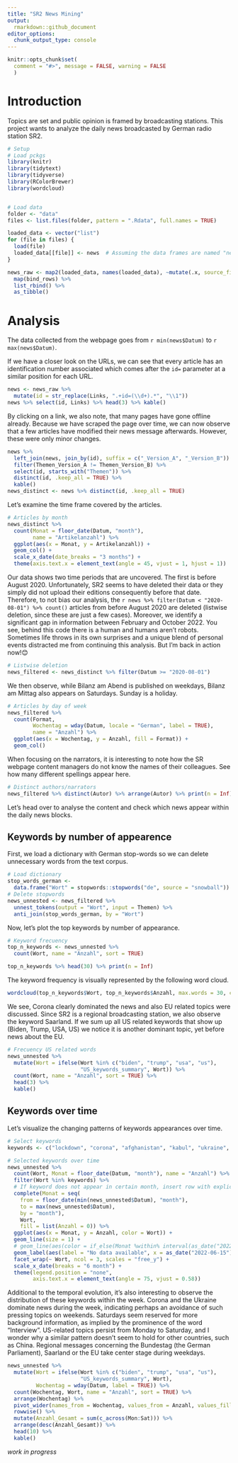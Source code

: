 ```yaml
---
title: "SR2 News Mining"
output:
  rmarkdown::github_document
editor_options: 
  chunk_output_type: console
---
```


<!-- analysis.md is generated from analysis.Rmd -->

```r
knitr::opts_chunk$set(
  comment = "#>", message = FALSE, warning = FALSE
  )
```


# Introduction

Topics are set and public opinion is framed by broadcasting stations. This project wants to analyze the daily news broadcasted by German radio station SR2.

```r
# Setup
# Load pckgs
library(knitr)
library(tidytext)
library(tidyverse)
library(RColorBrewer)
library(wordcloud)


# Load data
folder <- "data"
files <- list.files(folder, pattern = ".Rdata", full.names = TRUE)

loaded_data <- vector("list")
for (file in files) {
  load(file)
  loaded_data[[file]] <- news  # Assuming the data frames are named "news"
}

news_raw <- map2(loaded_data, names(loaded_data), ~mutate(.x, source_file = .y)) %>% 
  map(bind_rows) %>%
  list_rbind() %>% 
  as_tibble()
```

# Analysis

The data collected from the webpage goes from `r min(news$Datum)` to `r max(news$Datum)`.

If we have a closer look on the URLs, we can see that every article has an identification number associated which comes after the `id=` parameter at a similar position for each URL.
```r
news <- news_raw %>% 
  mutate(id = str_replace(Links, ".+id=(\\d+).*", "\\1"))
news %>% select(id, Links) %>% head(3) %>% kable()
```

By clicking on a link, we also note, that many pages have gone offline already. Because we have scraped the page over time, we can now observe that a few articles have modified their news message afterwards. However, these were only minor changes.

```r
news %>%
  left_join(news, join_by(id), suffix = c("_Version_A", "_Version_B")) %>%
  filter(Themen_Version_A != Themen_Version_B) %>% 
  select(id, starts_with("Themen")) %>% 
  distinct(id, .keep_all = TRUE) %>% 
  kable()
news_distinct <- news %>% distinct(id, .keep_all = TRUE)

```

Let's examine the time frame covered by the articles.

```r
# Articles by month
news_distinct %>%
  count(Monat = floor_date(Datum, "month"),
        name = "Artikelanzahl") %>%
  ggplot(aes(x = Monat, y = Artikelanzahl)) +
  geom_col() +
  scale_x_date(date_breaks = "3 months") +
  theme(axis.text.x = element_text(angle = 45, vjust = 1, hjust = 1))
```

Our data shows two time periods that are uncovered. The first is before August 2020. Unfortunately, SR2 seems to have deleted their data or they simply did not upload their editions consequently before that date. Therefore, to not bias our analysis, the `r news %>% filter(Datum < "2020-08-01") %>% count()` articles from before August 2020 are deleted (listwise deletion, since these are just a few cases). Moreover, we identify a significant gap in information between February and October 2022. You see, behind this code there is a human and humans aren't robots. Sometimes life throws in its own surprises and a unique blend of personal events distracted me from continuing this analysis. But I'm back in action now!😊

```r
# Listwise deletion
news_filtered <- news_distinct %>% filter(Datum >= "2020-08-01")
```

We then observe, while Bilanz am Abend is published on weekdays, Bilanz am Mittag also appears on Saturdays. Sunday is a holiday.

```r
# Articles by day of week
news_filtered %>%
  count(Format,
        Wochentag = wday(Datum, locale = "German", label = TRUE),
        name = "Anzahl") %>% 
  ggplot(aes(x = Wochentag, y = Anzahl, fill = Format)) +
  geom_col()
```

When focusing on the narrators, it is interesting to note how the SR webpage content managers do not know the names of their colleagues. See how many different spellings appear here.

```r
# Distinct authors/narrators
news_filtered %>% distinct(Autor) %>% arrange(Autor) %>% print(n = Inf)
```

Let's head over to analyse the content and check which news appear within the daily news blocks.

## Keywords by number of appearence

First, we load a dictionary with German stop-words so we can delete unnecessary words from the text corpus.

```r
# Load dictionary
stop_words_german <-
  data.frame("Wort" = stopwords::stopwords("de", source = "snowball"))
# Delete stopwords
news_unnested <- news_filtered %>%
  unnest_tokens(output = "Wort", input = Themen) %>% 
  anti_join(stop_words_german, by = "Wort")
```

Now, let's plot the top keywords by number of appearance.

```r
# Keyword frecuency
top_n_keywords <- news_unnested %>%
  count(Wort, name = "Anzahl", sort = TRUE)

top_n_keywords %>% head(30) %>% print(n = Inf)
```

The keyword frequency is visually represented by the following word cloud.

```r
wordcloud(top_n_keywords$Wort, top_n_keywords$Anzahl, max.words = 30, colors = brewer.pal(6, "Dark2"))
```

We see, Corona clearly dominated the news and also EU related topics were discussed. Since SR2 is a regional broadcasting station, we also observe the keyword Saarland. If we sum up all US related keywords that show up (Biden, Trump, USA, US) we notice it is another dominant topic, yet before news about the EU.

```r
# Frecuency US related words
news_unnested %>% 
  mutate(Wort = ifelse(Wort %in% c("biden", "trump", "usa", "us"),
                       "US_keywords_summary", Wort)) %>% 
  count(Wort, name = "Anzahl", sort = TRUE) %>% 
  head(3) %>% 
  kable()
```

## Keywords over time

Let's visualize the changing patterns of keywords appearances over time.

```r
# Select keywords
keywords <- c("lockdown", "corona", "afghanistan", "kabul", "ukraine", "russland", "gaza", "israel", "china", "türkei", "italien", "selenskyj")

# Selected keywords over time
news_unnested %>% 
  count(Wort, Monat = floor_date(Datum, "month"), name = "Anzahl") %>% 
  filter(Wort %in% keywords) %>% 
  # If keyword does not appear in certain month, insert row with explicit 0
  complete(Monat = seq(
    from = floor_date(min(news_unnested$Datum), "month"),
    to = max(news_unnested$Datum),
    by = "month"),
    Wort,
    fill = list(Anzahl = 0)) %>% 
  ggplot(aes(x = Monat, y = Anzahl, color = Wort)) +
  geom_line(size = 1) +
  # geom_line(aes(color = if_else(Monat %within% interval(as_date("2022-02-15"), as_date("2022-09-01")), NA, Wort)), size = 1) +
  geom_label(aes(label = "No data available", x = as_date("2022-06-15"), y = 0), size = 3, label.padding = unit(.15, "lines")) +
  facet_wrap(~ Wort, ncol = 3, scales = "free_y") +
  scale_x_date(breaks = "6 month") +
  theme(legend.position = "none",
        axis.text.x = element_text(angle = 75, vjust = 0.58))
```

Additional to the temporal evolution, it's also interesting to observe the distribution of these keywords within the week. Corona and the Ukraine dominate news during the week, indicating perhaps an avoidance of such pressing topics on weekends. Saturdays seem reserved for more background information, as implied by the prominence of the word "Interview". US-related topics persist from Monday to Saturday, and I wonder why a similar pattern doesn't seem to hold for other countries, such as China. Regional messages concerning the Bundestag (the German Parliament), Saarland or the EU take center stage during weekdays. 

```r
news_unnested %>% 
  mutate(Wort = ifelse(Wort %in% c("biden", "trump", "usa", "us"),
                       "US_keywords_summary", Wort),
         Wochentag = wday(Datum, label = TRUE)) %>% 
  count(Wochentag, Wort, name = "Anzahl", sort = TRUE) %>% 
  arrange(Wochentag) %>% 
  pivot_wider(names_from = Wochentag, values_from = Anzahl, values_fill = 0) %>% 
  rowwise() %>% 
  mutate(Anzahl_Gesamt = sum(c_across(Mon:Sat))) %>% 
  arrange(desc(Anzahl_Gesamt)) %>% 
  head(10) %>% 
  kable()
```


*work in progress*
